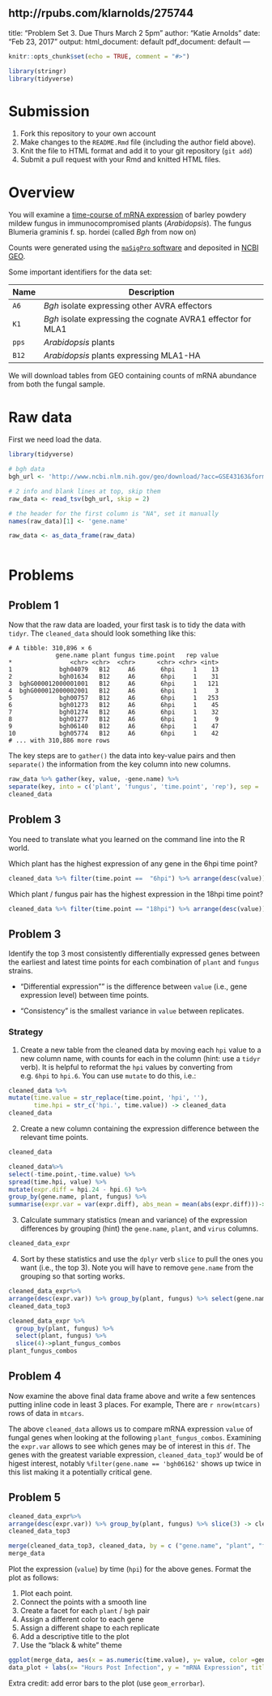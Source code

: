http://rpubs.com/klarnolds/275744
---
title: "Problem Set 3. Due Thurs March 2 5pm"
author: "Katie Arnolds"
date: "Feb 23, 2017"
output:
  html_document: default
  pdf_document: default
---

```r
knitr::opts_chunk$set(echo = TRUE, comment = "#>")
```
```r
library(stringr)
library(tidyverse)
```

# Submission

1. Fork this repository to your own account
1. Make changes to the `README.Rmd` file (including the author field above).
1. Knit the file to HTML format and add it to your git repository (`git add`)
1. Submit a pull request with your Rmd and knitted HTML files.

# Overview 

You will examine a [time-course of mRNA expression][1] of barley powdery mildew fungus in immunocompromised plants (*Arabidopsis*). The fungus Blumeria graminis f. sp. hordei (called *Bgh* from now on)

Counts were generated using the [`maSigPro` software][3] and deposited in [NCBI GEO][2].

[1]: http://www.ncbi.nlm.nih.gov/pubmed/23175786
[2]: http://www.ncbi.nlm.nih.gov/geo/query/acc.cgi?acc=GSE43163  
[3]: http://bioinformatics.oxfordjournals.org/content/30/18/2598.full

Some important identifiers for the data set:

| Name | Description |
| ---- | ----------- |
| `A6` | *Bgh* isolate expressing other AVRA effectors |
| `K1` | *Bgh* isolate expressing the cognate AVRA1 effector for MLA1|
| `pps` | *Arabidopsis* plants |
| `B12` | *Arabidopsis* plants expressing MLA1-HA|

We will download tables from GEO containing counts of mRNA abundance from both the fungal sample.

# Raw data

First we need load the data.

```r
library(tidyverse)

# bgh data
bgh_url <- 'http://www.ncbi.nlm.nih.gov/geo/download/?acc=GSE43163&format=file&file=GSE43163_CompleteCountTable_Bgh.txt.gz'

# 2 info and blank lines at top, skip them
raw_data <- read_tsv(bgh_url, skip = 2)

# the header for the first column is "NA", set it manually
names(raw_data)[1] <- 'gene.name'

raw_data <- as_data_frame(raw_data)



```

# Problems


## Problem 1

Now that the raw data are loaded, your first task is to tidy the data with `tidyr`. The `cleaned_data` should look something like this:

```
# A tibble: 310,896 × 6
             gene.name plant fungus time.point   rep value
*                <chr> <chr>  <chr>      <chr> <chr> <int>
1             bgh04079   B12     A6       6hpi     1    13
2             bgh01634   B12     A6       6hpi     1    31
3  bghG000012000001001   B12     A6       6hpi     1   121
4  bghG000012000002001   B12     A6       6hpi     1     3
5             bgh00757   B12     A6       6hpi     1   253
6             bgh01273   B12     A6       6hpi     1    45
7             bgh01274   B12     A6       6hpi     1    32
8             bgh01277   B12     A6       6hpi     1     9
9             bgh06140   B12     A6       6hpi     1    47
10            bgh05774   B12     A6       6hpi     1    42
# ... with 310,886 more rows
```

The key steps are to `gather()` the data into key-value pairs and then `separate()` the information from the key column into new columns.

```r
raw_data %>% gather(key, value, -gene.name) %>%
separate(key, into = c('plant', 'fungus', 'time.point', 'rep'), sep = '_') -> cleaned_data
cleaned_data
```

## Problem 3

You need to translate what you learned on the command line into the R world.

Which plant has the highest expression of any gene in the 6hpi time point?



```r
cleaned_data %>% filter(time.point ==  "6hpi") %>% arrange(desc(value)) %>% slice(1) %>% select(plant)
```

Which plant / fungus pair has the highest expression in the 18hpi time point?



```r
cleaned_data %>% filter(time.point == "18hpi") %>% arrange(desc(value)) %>% slice(1) %>% select(plant, fungus)
```

## Problem 3

Identify the top 3 most consistently differentially expressed genes between the earliest and latest time points for each combination of `plant` and `fungus` strains.

- "Differential expression"" is the difference between `value` (i.e., gene expression level) between time points.

- "Consistency" is the smallest variance in `value` between replicates.

### Strategy

1. Create a new table from the cleaned data by moving each `hpi` value to a new column name, with counts for each in the column (hint: use a `tidyr` verb). It is helpful to reformat the `hpi` values by converting from e.g. `6hpi` to `hpi.6`. You can use `mutate` to do this, i.e.:

```r
cleaned_data %>%
mutate(time.value = str_replace(time.point, 'hpi', ''),
       time.hpi = str_c('hpi.', time.value)) -> cleaned_data
cleaned_data
```

2. Create a new column containing the expression difference between the relevant time points.


```r
cleaned_data
```



```r
cleaned_data%>%
select(-time.point,-time.value) %>%
spread(time.hpi, value) %>%
mutate(expr.diff = hpi.24 - hpi.6) %>% 
group_by(gene.name, plant, fungus) %>% 
summarise(expr.var = var(expr.diff), abs_mean = mean(abs(expr.diff)))-> cleaned_data_expr
```

3. Calculate summary statistics (mean and variance) of the expression differences by grouping (hint) the `gene.name`, `plant`, and `virus` columns.
```r
cleaned_data_expr
```

4. Sort by these statistics and use the `dplyr` verb `slice` to pull the ones you want (i.e., the top 3). Note you will have to remove `gene.name` from the grouping so that sorting works.
```r
cleaned_data_expr%>%
arrange(desc(expr.var)) %>% group_by(plant, fungus) %>% select(gene.name, plant, fungus) %>% slice(3) -> cleaned_data_top3
cleaned_data_top3
```

```r
cleaned_data_expr %>% 
  group_by(plant, fungus) %>%
  select(plant, fungus) %>%
  slice(4)->plant_fungus_combos
plant_fungus_combos
```



## Problem 4

Now examine the above final data frame above and write a few sentences putting inline code in least 3 places. For example, There are `r nrow(mtcars)` rows of data in `mtcars`.

The above `cleaned_data` allows us to compare mRNA expression `value` of fungal genes when looking at the following `plant_fungus_combos`. Examining the `expr.var` allows to see which genes may be of interest in this `df`. The genes with the greatest variable expression, `cleaned_data_top3`' would be of higest interest, notably `%filter(gene.name == 'bgh06162'` shows up twice in this list making it a potentially critical gene.

## Problem 5
```r
cleaned_data_expr%>%
arrange(desc(expr.var)) %>% group_by(plant, fungus) %>% slice(3) -> cleaned_data_top3
cleaned_data_top3

merge(cleaned_data_top3, cleaned_data, by = c ("gene.name", "plant", "fungus")) -> merge_data
merge_data
```

Plot the expression (`value`) by time (`hpi`) for the above genes. Format the plot as follows:

1. Plot each point.
1. Connect the points with a smooth line 
1. Create a facet for each `plant` / `bgh` pair 
1. Assign a different color to each gene 
1. Assign a different shape to each replicate 
1. Add a descriptive title to the plot 
1. Use the "black & white" theme



```r
ggplot(merge_data, aes(x = as.numeric(time.value), y= value, color =gene.name)) + geom_point() +geom_smooth(method = lm, se =FALSE) + facet_grid(plant ~ fungus) + theme_bw()-> data_plot
data_plot + labs(x= "Hours Post Infection", y = "mRNA Expression", title = "Highest Differential Gene Expression")
```


Extra credit: add error bars to the plot (use `geom_errorbar`).
